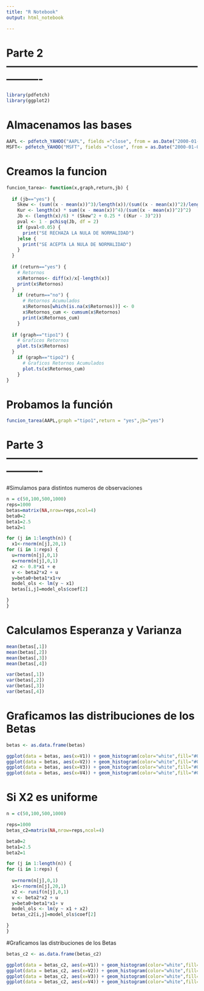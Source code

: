 ---
title: "R Notebook"
output: html_notebook

---


# Parte 2  ----------------------------------------------------------------

```{r}

library(pdfetch)
library(ggplot2)

```

# Almacenamos las bases 

```{r}
AAPL <- pdfetch_YAHOO("AAPL", fields ="close", from = as.Date("2000-01-01"), to = as.Date("2018-08-31"), interval = "1m")
MSFT<- pdfetch_YAHOO("MSFT", fields ="close", from = as.Date("2000-01-01"), to = as.Date("2018-08-31"), interval = "1m")
```

# Creamos la funcion 

```{r}

funcion_tarea<- function(x,graph,return,jb) {
  
  if (jb=="yes") {
    Skew <- (sum((x - mean(x))^3)/length(x))/(sum((x - mean(x))^2)/length(x))^(3/2)
    Kur <- length(x) * sum((x - mean(x))^4)/(sum((x - mean(x))^2)^2)
    Jb <- (length(x)/6) * (Skew^2 + 0.25 * ((Kur - 3)^2))
    pval <- 1 - pchisq(Jb, df = 2)
    if (pval<0.05) {
      print("SE RECHAZA LA NULA DE NORMALIDAD")
    }else {
      print("SE ACEPTA LA NULA DE NORMALIDAD")
    }
  }
    
  if (return=="yes") {
    # Retornos
    x$Retornos<- diff(x)/x[-length(x)]
    print(x$Retornos)
  }
    if (return=="no") {
      # Retornos Acumulados
      x$Retornos[which(is.na(x$Retornos))] <- 0 
      x$Retornos_cum <- cumsum(x$Retornos)
      print(x$Retornos_cum)
    }
    
  if (graph=="tipo1") {
    # Graficos Retornos
    plot.ts(x$Retornos)
  }
    if (graph=="tipo2") {
      # Graficos Retornos Acumulados 
      plot.ts(x$Retornos_cum)     
    }
}

```


# Probamos la función 

```{r eval=FALSE, include=FALSE}
funcion_tarea(AAPL,graph ="tipo1",return = "yes",jb="yes")

```


# Parte 3  ----------------------------------------------------------------

#Simulamos para distintos numeros de observaciones 

```{r}
n = c(50,100,500,1000)
reps=1000
betas=matrix(NA,nrow=reps,ncol=4)
beta0=2
beta1=2.5
beta2=1

for (j in 1:length(n)) {
  x1<-rnorm(n[j],20,1)
for (i in 1:reps) {
  u=rnorm(n[j],0,1)
  e=rnorm(n[j],0,1)
  x2 <- 0.8*x1 + e
  v <- beta2*x2 + u
  y=beta0+beta1*x1+v
  model_ols <- lm(y ~ x1)
  betas[i,j]=model_ols$coef[2]

}
}
```


# Calculamos Esperanza y Varianza

```{r}
mean(betas[,1])
mean(betas[,2])
mean(betas[,3])
mean(betas[,4])

var(betas[,1])
var(betas[,2])
var(betas[,3])
var(betas[,4])
```

# Graficamos las distribuciones de los Betas

```{r}
betas <- as.data.frame(betas)

ggplot(data = betas, aes(x=V1)) + geom_histogram(color="white",fill="#0d8796") + theme_minimal()  + ggtitle(label = " N°50")
ggplot(data = betas, aes(x=V2)) + geom_histogram(color="white",fill="#0d8796") + theme_minimal() + ggtitle(label = " N°100")
ggplot(data = betas, aes(x=V3)) + geom_histogram(color="white",fill="#0d8796") + theme_minimal() + ggtitle(label = " N°500")
ggplot(data = betas, aes(x=V4)) + geom_histogram(color="white",fill="#0d8796") + theme_minimal() + ggtitle(label = " N°1000")
```

# Si X2 es uniforme

```{r}
n = c(50,100,500,1000)

reps=1000
betas_c2=matrix(NA,nrow=reps,ncol=4)

beta0=2
beta1=2.5
beta2=1

for (j in 1:length(n)) {
for (i in 1:reps) {
  
  u=rnorm(n[j],0,1)
  x1<-rnorm(n[j],20,1)
  x2 <- runif(n[j],0,1)
  v <- beta2*x2 + u 
  y=beta0+beta1*x1+ v
  model_ols <- lm(y ~ x1 + x2)
  betas_c2[i,j]=model_ols$coef[2]

}
}
```

#Graficamos las distribuciones de los Betas 

```{r}
betas_c2 <- as.data.frame(betas_c2)

ggplot(data = betas_c2, aes(x=V1)) + geom_histogram(color="white",fill="#0d8796",bins = 30) + theme_minimal()  + ggtitle(label = " N°50")
ggplot(data = betas_c2, aes(x=V2)) + geom_histogram(color="white",fill="#0d8796",bins = 30) + theme_minimal() + ggtitle(label = " N°100")
ggplot(data = betas_c2, aes(x=V3)) + geom_histogram(color="white",fill="#0d8796",bins = 30) + theme_minimal() + ggtitle(label = " N°500")
ggplot(data = betas_c2, aes(x=V4)) + geom_histogram(color="white",fill="#0d8796",bins = 30) + theme_minimal() + ggtitle(label = " N°1000")

```





